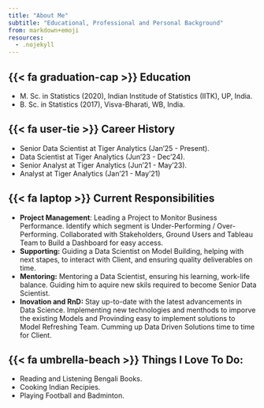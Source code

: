 ```yaml
---
title: "About Me"
subtitle: "Educational, Professional and Personal Background"
from: markdown+emoji
resources:
  - .nojekyll
---
```


## {{< fa graduation-cap >}} Education
- M. Sc. in Statistics (2020), Indian Institude of Statistics (IITK), UP, India.
- B. Sc. in Statistics (2017), Visva-Bharati, WB, India.

## {{< fa user-tie >}} Career History
- Senior Data Scientist at Tiger Analytics (Jan'25 - Present).
- Data Scientist at Tiger Analytics (Jun'23 - Dec'24).
- Senior Analyst at Tiger Analytics (Jun'21 - May'23).
- Analyst at Tiger Analytics (Jan'21 - May'21)

## {{< fa laptop >}} Current Responsibilities
- **Project Management**: Leading a Project to Monitor Business Performance. Identify which segment is Under-Performing / Over-Performing. Collaborated with Stakeholders, Ground Users and Tableau Team to Build a Dashboard for easy access.
- **Supporting:** Guiding a Data Scientist on Model Building, helping with next stapes, to interact with Client, and ensuring  quality deliverables on time.
- **Mentoring:** Mentoring a Data Scientist, ensuring his learning, work-life balance. Guiding him to aquire new skils required to become Senior Data Scientist.
- **Inovation and RnD:** Stay up-to-date with the latest advancements in Data Science. Implementing new technologies and menthods to imporve the existing Models and Provinding easy to implement solutions to Model Refreshing Team. Cumming up Data Driven Solutions time to time for Client.

## {{< fa umbrella-beach >}} Things I Love To Do:

- Reading and Listening Bengali Books.
- Cooking Indian Recipies.
- Playing Football and Badminton.